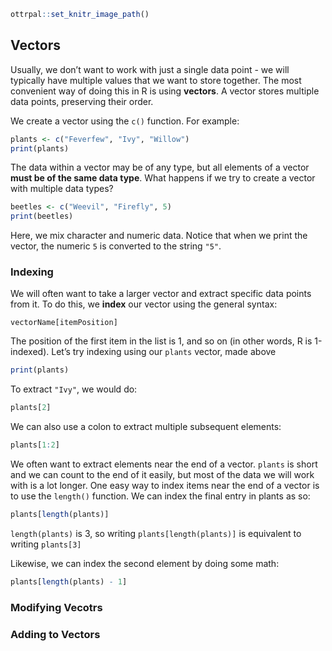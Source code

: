 ```r
ottrpal::set_knitr_image_path()
```

## Vectors

Usually, we don't want to work with just a single data point - we will typically have multiple values that we want to store together. The most convenient way of doing this in R is using **vectors**. A vector stores multiple data points, preserving their order. 

We create a vector using the `c()` function. For example: 

```r
plants <- c("Feverfew", "Ivy", "Willow")
print(plants)
```

The data within a vector may be of any type, but all elements of a vector **must be of the same data type**. What happens if we try to create a vector with multiple data types? 

```r
beetles <- c("Weevil", "Firefly", 5)
print(beetles)
```

Here, we mix character and numeric data. Notice that when we print the vector, the numeric `5` is converted to the string `"5"`.

### Indexing

We will often want to take a larger vector and extract specific data points from it. To do this, we **index** our vector using the general syntax: 

`vectorName[itemPosition]`

The position of the first item in the list is 1, and so on (in other words, R is 1-indexed). Let's try indexing using our `plants` vector, made above

```r
print(plants)
```

To extract `"Ivy"`, we would do:

```r
plants[2]
```

We can also use a colon to extract multiple subsequent elements:

```r
plants[1:2]
```

We often want to extract elements near the end of a vector. `plants` is short and we can count to the end of it easily, but most of the data we will work with is a lot longer. One easy way to index items near the end of a vector is to use the `length()` function. We can index the final entry in plants as so:

```r
plants[length(plants)]
```

`length(plants)` is 3, so writing `plants[length(plants)]` is equivalent to writing `plants[3]`

Likewise, we can index the second element by doing some math: 

```r
plants[length(plants) - 1]
```

### Modifying Vecotrs


### Adding to Vectors








